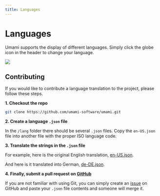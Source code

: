```yaml
---
title: Languages
---
```


# Languages

Umami supports the display of different languages. Simply click the globe icon in the header to change your language.

<img src="/images/v2/languages.png" />

## Contributing

If you would like to contribute a language translation to the project, please follow these steps.

**1. Checkout the repo**

```sh
git clone https://github.com/umami-software/umami.git
```

**2. Create a language `.json` file**

In the `/lang` folder there should be several `.json` files. Copy the `en-US.json` file into another file with the
proper ISO language code.

**3. Translate the strings in the `.json` file**

For example, here is the original English translation, [en-US.json](https://raw.githubusercontent.com/umami-software/umami/master/src/lang/en-US.json).

And here is it translated into German, [de-DE.json](https://raw.githubusercontent.com/umami-software/umami/master/src/lang/de-DE.json).

**4. Finally, submit a pull request on [GitHub](https://github.com/umami-software/umami)**

If you are not familiar with using Git, you can simply create an [issue](https://github.com/umami-software/umami/issues) on GitHub
and paste your `.json` file contents and someone will merge it.
